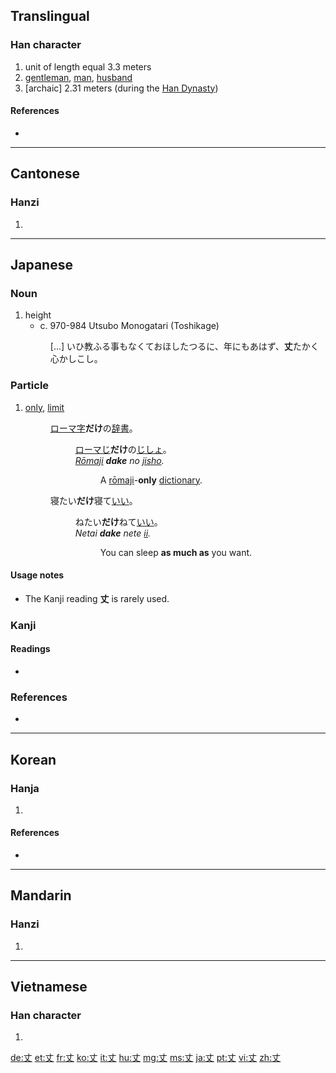 ==Translingual==

===Han character===
{{Han char|rn=1|rad=一|as=02|sn=3|four=5000<sub>0</sub>|canj=十大 (JK)}}

# unit of length equal 3.3 meters
# [[gentleman]], [[man]], [[husband]]
# [archaic] 2.31 meters (during the [[w:Han Dynasty|Han Dynasty]])

====References====
* {{Han ref|kx=0076.040|dkj=00011|dj=0137.080|hdz=10009.020|uh=4E08|ud=19976|bh=A456|bd=42070}}

----

==Cantonese==

===Hanzi===
{{yue-hanzi|jyut=|y=jeung6}}

# {{defn|Cantonese|sort=一02}}

----

==Japanese==

===Noun===
{{ja-noun|k|hira=たけ|rom=take}}

# height
#* c. 970-984 Utsubo Monogatari (Toshikage)
#: [...] いひ教ふる事もなくておほしたつるに、年にもあはず、'''丈'''たかく心かしこし。

===Particle===
{{ja-pos|k|particle|rom=dake|hira=だけ}}
# [[only]], [[limit]]
#: [[ローマ字]]'''だけ'''の[[辞書]]。
#:: [[ローマじ]]'''だけ'''の[[じしょ]]。
#:: ''[[rōmaji|Rōmaji]] '''dake''' no [[jisho]].''
#::: A [[rōmaji]]-'''only''' [[dictionary]].
#: 寝たい'''だけ'''寝て[[いい]]。
#::ねたい'''だけ'''ねて[[いい]]。
#::''Netai '''dake''' nete [[ii]].''
#::: You can sleep '''as much as''' you want.

====Usage notes====
*The Kanji reading '''丈''' is rarely used.

===Kanji===
{{ja-kanji|grade=c|rs=一02}}

====Readings====
* {{ja-readings|on=[[じょう]] (''jō''), [[ちょう]] (''chō'')|kun=[[たけ]] (''take''), [[だけ]] (''dake'')}}

===References===
* {{cite book
  | last = Kōno
  | first = Tama
  | title = Nihon Koten Bungaku Taikei 10: Utsubo Monogatari 1
  | publisher = [[w:Iwanami Shoten Publishing|Iwanami Shoten]]
  | date = 1959
  | origyear = c. 970-984
  | location = [[w:Tokyo|Tōkyō]]
  | language = Japanese
  | id = ISBN 4-000-60010-9
  }}

----

==Korean==

===Hanja===
{{ko-hanja|hangeul=장|rv=jang|mr=chang|eumhun=어른|ehrv=eoleun|ehmr=ǒrǔn|ehy=}}

# {{defn|Korean|sort=一02}}

====References====
* {{Hanja ref|nav=11111}}

----

==Mandarin==

===Hanzi===
{{cmn-hanzi|pin=[[sàn]] ([[san4]]), [[zhàng]] ([[zhang4]])|wg=san<sup>4</sup>, chang<sup>4</sup>}}

# {{defn|Mandarin|sort=一02}}

----

==Vietnamese==

===Han character===
{{vi-hantu|[[trượng]]|rs=一02}}

# {{defn|Vietnamese|sort=一02}}

[[de:丈]]
[[et:丈]]
[[fr:丈]]
[[ko:丈]]
[[it:丈]]
[[hu:丈]]
[[mg:丈]]
[[ms:丈]]
[[ja:丈]]
[[pt:丈]]
[[vi:丈]]
[[zh:丈]]
